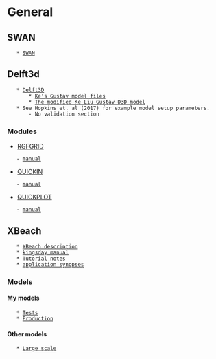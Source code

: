 = General =
== SWAN ==
	* [[SWAN]]

== Delft3d ==
	* [[Delft3D]]
		* [[klie_delft3d_gustav_model|Ke's Gustav model files]]
		* [[gustav_xbch_BC_d3d|The modified Ke Liu Gustav D3D model]]
	* See Hopkins et. al (2017) for example model setup parameters.
		- No validation section

=== Modules ===
* [[RGFGRID]]
	- [[file:~/Documents/20_manuals/RGFGRID_User_Manual.pdf|manual]]
* [[QUICKIN]]
	- [[file:~/Documents/20_manuals/QUICKIN_User_Manual.pdf|manual]]
* [[QUICKPLOT]]
	- [[file:~/Documents/20_manuals/Delft3D-QUICKPLOT_User_Manual.pdf|manual]]

== XBeach ==
	* [[XBeach|XBeach description]]
	* [[file:~/Documents/20_manuals/XBeach_manual_kingsday.pdf|kingsday manual]]
	* [[Tutorial notes]]
	* [[file:~/Phd/20_literature_review/XBeach_review_synopses.ods|application synopses]]

=== Models ===
==== My models ====
	* [[Tests]]
	* [[Production]]

==== Other models ====
	* [[Large scale]]
